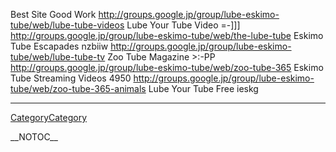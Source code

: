 Best Site Good Work http://groups.google.jp/group/lube-eskimo-tube/web/lube-tube-videos Lube Your Tube Video  =-]]] http://groups.google.jp/group/lube-eskimo-tube/web/the-lube-tube Eskimo Tube Escapades  nzbiiw http://groups.google.jp/group/lube-eskimo-tube/web/lube-tube-tv Zoo Tube Magazine  >:-PP http://groups.google.jp/group/lube-eskimo-tube/web/zoo-tube-365 Eskimo Tube Streaming Videos  4950 http://groups.google.jp/group/lube-eskimo-tube/web/zoo-tube-365-animals Lube Your Tube Free  ieskg
----
[[CategoryCategory]]

__NOTOC__
